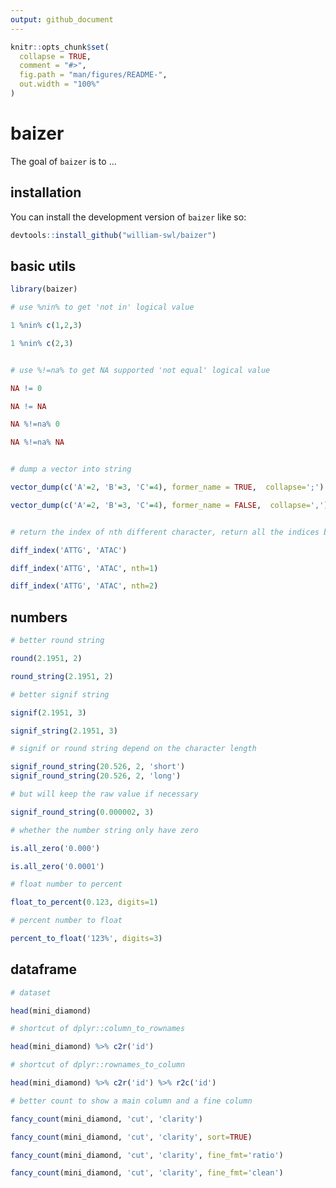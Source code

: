 ```yaml
---
output: github_document
---
```


<!-- README.md is generated from README.Rmd. Please edit that file -->

```r
knitr::opts_chunk$set(
  collapse = TRUE,
  comment = "#>",
  fig.path = "man/figures/README-",
  out.width = "100%"
)
```

# baizer

<!-- badges: start -->
<!-- badges: end -->

The goal of `baizer` is to ...

## installation

You can install the development version of `baizer` like so:

``` r
devtools::install_github("william-swl/baizer")
```

## basic utils
```r
library(baizer)

# use %nin% to get 'not in' logical value

1 %nin% c(1,2,3)

1 %nin% c(2,3)


# use %!=na% to get NA supported 'not equal' logical value

NA != 0

NA != NA

NA %!=na% 0

NA %!=na% NA


# dump a vector into string

vector_dump(c('A'=2, 'B'=3, 'C'=4), former_name = TRUE,  collapse=';')

vector_dump(c('A'=2, 'B'=3, 'C'=4), former_name = FALSE,  collapse=',')


# return the index of nth different character, return all the indices by default

diff_index('ATTG', 'ATAC')

diff_index('ATTG', 'ATAC', nth=1)

diff_index('ATTG', 'ATAC', nth=2)

```


## numbers
```r
# better round string

round(2.1951, 2)

round_string(2.1951, 2)

# better signif string

signif(2.1951, 3)

signif_string(2.1951, 3)

# signif or round string depend on the character length

signif_round_string(20.526, 2, 'short')
signif_round_string(20.526, 2, 'long')

# but will keep the raw value if necessary

signif_round_string(0.000002, 3)

# whether the number string only have zero

is.all_zero('0.000')

is.all_zero('0.0001')

# float number to percent

float_to_percent(0.123, digits=1)

# percent number to float

percent_to_float('123%', digits=3)

```

## dataframe
```r
# dataset

head(mini_diamond)

# shortcut of dplyr::column_to_rownames

head(mini_diamond) %>% c2r('id')

# shortcut of dplyr::rownames_to_column

head(mini_diamond) %>% c2r('id') %>% r2c('id')

# better count to show a main column and a fine column

fancy_count(mini_diamond, 'cut', 'clarity')

fancy_count(mini_diamond, 'cut', 'clarity', sort=TRUE)

fancy_count(mini_diamond, 'cut', 'clarity', fine_fmt='ratio')

fancy_count(mini_diamond, 'cut', 'clarity', fine_fmt='clean')

```
